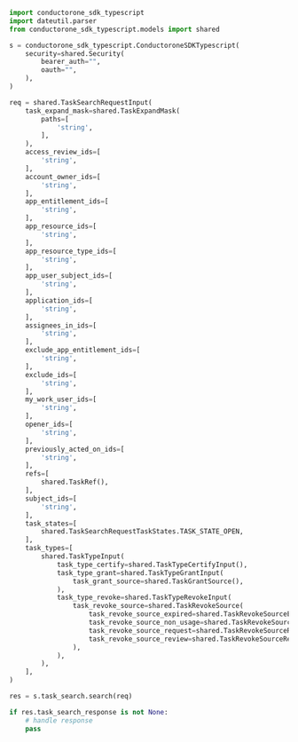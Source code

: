 ```python Search.py
import conductorone_sdk_typescript
import dateutil.parser
from conductorone_sdk_typescript.models import shared

s = conductorone_sdk_typescript.ConductoroneSDKTypescript(
    security=shared.Security(
        bearer_auth="",
        oauth="",
    ),
)

req = shared.TaskSearchRequestInput(
    task_expand_mask=shared.TaskExpandMask(
        paths=[
            'string',
        ],
    ),
    access_review_ids=[
        'string',
    ],
    account_owner_ids=[
        'string',
    ],
    app_entitlement_ids=[
        'string',
    ],
    app_resource_ids=[
        'string',
    ],
    app_resource_type_ids=[
        'string',
    ],
    app_user_subject_ids=[
        'string',
    ],
    application_ids=[
        'string',
    ],
    assignees_in_ids=[
        'string',
    ],
    exclude_app_entitlement_ids=[
        'string',
    ],
    exclude_ids=[
        'string',
    ],
    my_work_user_ids=[
        'string',
    ],
    opener_ids=[
        'string',
    ],
    previously_acted_on_ids=[
        'string',
    ],
    refs=[
        shared.TaskRef(),
    ],
    subject_ids=[
        'string',
    ],
    task_states=[
        shared.TaskSearchRequestTaskStates.TASK_STATE_OPEN,
    ],
    task_types=[
        shared.TaskTypeInput(
            task_type_certify=shared.TaskTypeCertifyInput(),
            task_type_grant=shared.TaskTypeGrantInput(
                task_grant_source=shared.TaskGrantSource(),
            ),
            task_type_revoke=shared.TaskTypeRevokeInput(
                task_revoke_source=shared.TaskRevokeSource(
                    task_revoke_source_expired=shared.TaskRevokeSourceExpired(),
                    task_revoke_source_non_usage=shared.TaskRevokeSourceNonUsage(),
                    task_revoke_source_request=shared.TaskRevokeSourceRequest(),
                    task_revoke_source_review=shared.TaskRevokeSourceReview(),
                ),
            ),
        ),
    ],
)

res = s.task_search.search(req)

if res.task_search_response is not None:
    # handle response
    pass
```
